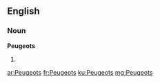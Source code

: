 ==English==

===Noun===
'''Peugeots'''

# {{plural of|[[Peugeot]]}}

[[ar:Peugeots]]
[[fr:Peugeots]]
[[ku:Peugeots]]
[[mg:Peugeots]]